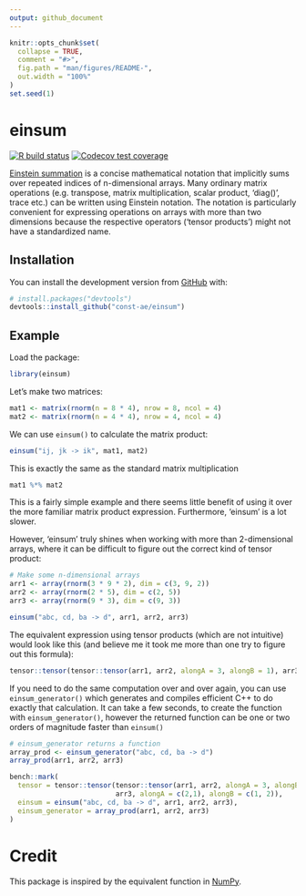```yaml
---
output: github_document
---
```


<!-- README.md is generated from README.Rmd. Please edit that file -->

```r
knitr::opts_chunk$set(
  collapse = TRUE,
  comment = "#>",
  fig.path = "man/figures/README-",
  out.width = "100%"
)
set.seed(1)
```

# einsum

<!-- badges: start -->
[![R build status](https://github.com/const-ae/einsum/workflows/R-CMD-check/badge.svg)](https://github.com/const-ae/einsum/actions)
[![Codecov test coverage](https://codecov.io/gh/const-ae/einsum/branch/master/graph/badge.svg)](https://codecov.io/gh/const-ae/einsum?branch=master)
<!-- badges: end -->

[Einstein summation](https://en.wikipedia.org/wiki/Einstein_notation) is a concise mathematical notation that 
implicitly sums over repeated indices of n-dimensional arrays. Many ordinary
matrix operations (e.g. transpose, matrix multiplication, scalar product, 'diag()', trace etc.)
can be written using Einstein notation. The notation is particularly convenient for 
expressing operations on arrays with more than two dimensions because the 
respective operators ('tensor products') might not have a standardized name.

## Installation

You can install the development version from [GitHub](https://github.com/einsum) with:

``` r
# install.packages("devtools")
devtools::install_github("const-ae/einsum")
```


## Example

Load the package:

```r
library(einsum)
```


Let's make two matrices:

```r
mat1 <- matrix(rnorm(n = 8 * 4), nrow = 8, ncol = 4)
mat2 <- matrix(rnorm(n = 4 * 4), nrow = 4, ncol = 4)
```

We can use `einsum()` to calculate the matrix product:

```r
einsum("ij, jk -> ik", mat1, mat2)
```

This is exactly the same as the standard matrix multiplication

```r
mat1 %*% mat2
```


This is a fairly simple example and there seems little benefit of using it over the more familiar matrix product expression. Furthermore, 'einsum' is a lot slower. 

However, 'einsum' truly shines when working with more than 2-dimensional arrays, where it can be difficult to figure out the correct kind of tensor product:

```r
# Make some n-dimensional arrays
arr1 <- array(rnorm(3 * 9 * 2), dim = c(3, 9, 2))
arr2 <- array(rnorm(2 * 5), dim = c(2, 5))
arr3 <- array(rnorm(9 * 3), dim = c(9, 3))

einsum("abc, cd, ba -> d", arr1, arr2, arr3)
```

The equivalent expression using tensor products (which are not intuitive) would look like this (and believe me it took me more than one try to figure out this formula):
```r
tensor::tensor(tensor::tensor(arr1, arr2, alongA = 3, alongB = 1), arr3, alongA = c(2,1), alongB = c(1, 2))
```


If you need to do the same computation over and over again, you can use `einsum_generator()` which generates and compiles efficient C++ to do exactly that calculation. It can take a few seconds, to create the function with `einsum_generator()`, however the returned function can be one or two orders of magnitude faster than `einsum()`

```r
# einsum_generator returns a function
array_prod <- einsum_generator("abc, cd, ba -> d")
array_prod(arr1, arr2, arr3)
```


```r
bench::mark(
  tensor = tensor::tensor(tensor::tensor(arr1, arr2, alongA = 3, alongB = 1), 
                          arr3, alongA = c(2,1), alongB = c(1, 2)),
  einsum = einsum("abc, cd, ba -> d", arr1, arr2, arr3),
  einsum_generator = array_prod(arr1, arr2, arr3)
)
```


# Credit

This package is inspired by the equivalent function in [NumPy](https://numpy.org/doc/stable/reference/generated/numpy.einsum.html).

